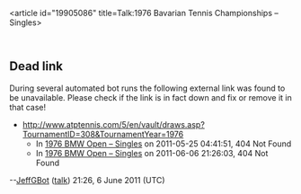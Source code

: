 <article id="19905086" title=Talk:1976 Bavarian Tennis Championships – Singles>
	<talkpage id="19905086" title="Talk:1976 Bavarian Tennis Championships – Singles">
{{WikiProject Tennis|class=start|importance=low}}

== Dead link ==

During several automated bot runs the following external link was found to be unavailable. Please check if the link is in fact down and fix or remove it in that case!

* http://www.atptennis.com/5/en/vault/draws.asp?TournamentID=308&amp;TournamentYear=1976
** In [[1976 BMW Open – Singles]] on 2011-05-25 04:41:51, 404 Not Found
** In [[1976 BMW Open – Singles]] on 2011-06-06 21:26:03, 404 Not Found

--[[User:JeffGBot|JeffGBot]] ([[User talk:JeffGBot|talk]]) 21:26, 6 June 2011 (UTC)
	</talkpage>
</article>